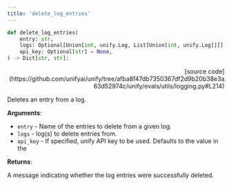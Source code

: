 ```yaml
---
title: 'delete_log_entries'
---
```


```python
def delete_log_entries(
    entry: str,
    logs: Optional[Union[int, unify.Log, List[Union[int, unify.Log]]]] = None,
    api_key: Optional[str] = None,
) -> Dict[str, str]:
```

<p align="right">[source code](https://github.com/unifyai/unify/tree/afba8f47db7350367df2d9b20b38e3a63d52974c/unify/evals/utils/logging.py#L214)</p>

Deletes an entry from a log.

**Arguments**:

- `entry` - Name of the entries to delete from a given log.
- `logs` - log(s) to delete entries from.
- `api_key` - If specified, unify API key to be used. Defaults to the value in the



**Returns**:

A message indicating whether the log entries were successfully deleted.